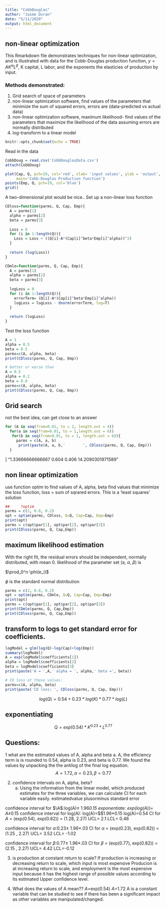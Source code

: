---
title: "CobbDouglas"
author: "Jaime Duran"
date: "5/11/2020"
output: html_document
---

## non-linear optimization

This Rmarkdown file demonstrates techniques for non-linear optimization, and is illustrated with data for the Cobb-Douglas production function, $y = A K^\alpha L^\beta$, K capital, L labor, and the exponents the elasticies of production by input.

### Methods demonstrated:
 1. Grid search of space of parameters  
 2. non-linear optimization software, find values of the parameters that minimize the sum of squared errors, errors are (data-predicted vs actual data)
 3. non-linear optimization software, maximum likelihood- find values of the parameters that maximize the likelihood of the data assuming errors are normally distributed  
 4. log-transform to a linear model  
 
```{r setup, include=FALSE}
knitr::opts_chunk$set(echo = TRUE)
```

Read in the data

```{r}
CobbDoug = read.csv('CobbDouglasData.csv')
attach(CobbDoug)
```


```{r}
plot(Cap, Q, pch=19, col='red', xlab= 'input values', ylab = 'output',
     main='Cobb-Douglas Production function')
points(Emp, Q, pch=19, col='blue')
grid()
```

A two-dimensional plot would be nice..
Set up a non-linear loss function

```{r}
CDloss=function(parms, Q, Cap, Emp){
  A = parms[1]
  alpha = parms[2]
  beta = parms[3]
  
  Loss = 0
  for (i in 1:length(Q)){
    Loss = Loss + ((Q[i]-A*(Cap[i]^beta*Emp[i]^alpha))^2)
  }
  
  return (log(Loss))
}

CDmle=function(parms, Q, Cap, Emp){
  A = parms[1]
  alpha = parms[2]
  beta = parms[3]
  
  logLoss = 0
  for (i in 1:length(Q)){
    errorTerm= (Q[i]-A*(Cap[i]^beta*Emp[i]^alpha))
    logLoss = logLoss - dnorm(errorTerm, log=T)
  }
  
  return (logLoss)
}
```

Test the loss function

```{r}
A = 1
alpha = 0.5
beta = 0.5
parms=c(A, alpha, beta)
print(CDloss(parms, Q, Cap, Emp))

# better or worse than
A = 0.5
alpha = 0.2
beta = 0.8
parms=c(A, alpha, beta)
print(CDloss(parms, Q, Cap, Emp))
```

## Grid search
  not the best idea, can get close to an answer 

```{r}

for (A in seq(from=0.01, to = 2, length.out = 4))
  for(a in seq(from=0.01, to = 1,length.out = 6))
   for(b in seq(from=0.01, to = 1, length.out = 6)){
     parms = c(A, a, b)
      print(paste(A, a, b,'        ', CDloss(parms, Q, Cap, Emp)))
  }

```

] "1.33666666666667 0.604 0.406          14.2090301971589"

## non linear optimization

use function optim to find values of A, alpha, beta
find values that minimize the loss function, loss = sum of sqrared errors.  This is a 'least squares' solution

```{r}
##     ?optim
parms = c(2, 0.8, 0.2)
opt = optim(parms, CDloss, Q=Q, Cap=Cap, Emp=Emp)
print(opt)
parms = c(opt$par[1], opt$par[2], opt$par[3])
print(CDloss(parms, Q, Cap,Emp))
```

## maximum likelihood estimation

With the right fit, the residual errors should be independent, normally distributed, with mean 0. likelihood of the parameter set (a, $\alpha$, $\beta$) is

$\prod_0^n \phi(e_i)$

$\phi$ is the standard normal distribution


```{r}
parms = c(2, 0.8, 0.2)
opt = optim(parms, CDmle, Q=Q, Cap=Cap, Emp=Emp)
print(opt)
parms = c(opt$par[1], opt$par[2], opt$par[3])
print(CDmle(parms, Q, Cap,Emp))
print(CDloss(parms, Q, Cap,Emp))
```


## transform to logs to get standard error for coefficients.

```{r}
logModel = glm(log(Q)~log(Cap)+log(Emp))
summary(logModel)
A = exp(logModel$coefficients[1])
alpha = logModel$coefficients[2]
beta = logModel$coefficients[3]
print(paste('A = ',A,' alpha = ', alpha,' beta =', beta))

# CD loss at these values:
parms=c(A, alpha, beta)
print(paste('CD loss: ', CDloss(parms, Q, Cap, Emp)))
```

$$log(Q) = 0.54 + 0.23*log(K) * 0.77*log(L)$$


## exponentiating
$$Q= exp(0.54)*K^{0.23}*L^{0.77}$$




## Questions:
1 what are the estimated values of A, alpha and beta
  a. A, the efficiency term is is rounded to 0.54, alpha is 0.23, and beta is 0.77. We found the values by unpacking the the antilog of the final log equation. 
  $$ A = 1.72 , \alpha= 0.23, \beta= 0.77$$
  
2. confidence intervals on A, alpha, beta?
    a. Using the information from the linear model, which produced estimates for the three variables, we can calculate CI for each variable easily. estimatedvalue plusorminus standard error

confidence interval for $\A$:log(A)$\pm$ 1.96*0.15 
  exponentiate: exp(log(A))= A$\pm$*0.15
  confidence interval for log(A): log(A)=$\pm$1.96*0.15
  log(A)=0.54
  CI for $A$ = (exp(0.54), exp(0.82)) = (1.28, 2.27)
  UCL= 2.1
  LCL= 0.46
  
confidence interval for $\alpha$:0.23$\pm$ 1.96*.03
  CI for $\alpha$ =  (exp(0.23), exp(0.82)) = (1.25 , 2.27)
  UCL= 3.52
  LCL= -1.02
  
confidence interval for $\beta$:0.77$\pm$ 1.96*.03
  CI for $\beta$ = (exp(0.77), exp(0.82)) = (2.15 , 2.27)
  UCL= 4.42
  LCL=-0.12
  
3. is production at constant return to scale? If production is increasing or decreasing return to scale, which input is most expensive
  Producion is at increasing return to scale, and employment is the most expensive input because it has the highest range of possible values according to its estimated Upper confidence level. 
  
4. What does the values of A mean??
  $A$=exp(0.54) 
  $A$=1.72
  A is a constant variable that can be studied to see if there has been a significant impact as other variables are manipulated/changed. 
